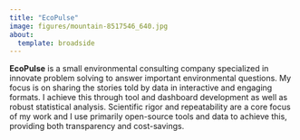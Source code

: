 ```yaml
---
title: "EcoPulse"
image: figures/mountain-8517546_640.jpg
about: 
  template: broadside
---
```

::: {.column-page}

**EcoPulse** is a small environmental consulting company specialized in innovate problem solving to answer important environmental questions. My focus is on sharing the stories told by data in interactive and engaging formats. I achieve this through tool and dashboard development as well as robust statistical analysis. Scientific rigor and repeatability are a core focus of my work and I use primarily open-source tools and data to achieve this, providing both transparency and cost-savings.


:::

